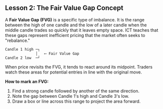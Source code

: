 ## Lesson 2: The Fair Value Gap Concept

A **Fair Value Gap (FVG)** is a specific type of imbalance. It is the range between the high of one candle and the low of a later candle when the middle candle trades so quickly that it leaves empty space. ICT teaches that these gaps represent inefficient pricing that the market often seeks to "rebalance."

```
Candle 1 high ─┐        
              │   ⟵ Fair Value Gap
Candle 2 low  ─┘
```

When price revisits the FVG, it tends to react around its midpoint. Traders watch these areas for potential entries in line with the original move.

**How to mark an FVG:**
1. Find a strong candle followed by another of the same direction.
2. Note the gap between Candle 1's high and Candle 3's low.
3. Draw a box or line across this range to project the area forward.
